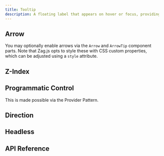 ```yaml
---
title: Tooltip
description: A floating label that appears on hover or focus, providing additional context.
---
```















<Framework id="svelte">
	<Preview framework="svelte" files={{ 'app.svelte': DefaultSvelteRaw }} client:visible>
		<DefaultSvelte client:visible />
	</Preview>
</Framework>
<Framework id="react">
	<Preview framework="react" files={{ 'app.tsx': DefaultReactRaw }} client:visible>
		<DefaultReact client:visible />
	</Preview>
</Framework>

## Arrow

You may optionally enable arrows via the `Arrow` and `ArrowTip` component parts. Note that Zag.js opts to style these with CSS custom properties, which can be adjusted using a `style` attribute.

<Framework id="svelte">
	<Preview framework="svelte" files={{ 'app.svelte': ArrowSvelteRaw }} client:visible>
		<ArrowSvelte client:visible />
	</Preview>
</Framework>
<Framework id="react">
	<Preview framework="react" files={{ 'app.tsx': ArrowReactRaw }} client:visible>
		<ArrowReact client:visible />
	</Preview>
</Framework>

## Z-Index

<Framework id="svelte">
	<Preview framework="svelte" files={{ 'app.svelte': ZIndexSvelteRaw }} client:visible>
		<ZIndexSvelte client:visible />
	</Preview>
</Framework>
<Framework id="react">
	<Preview framework="react" files={{ 'app.tsx': ZIndexReactRaw }} client:visible>
		<ZIndexReact client:visible />
	</Preview>
</Framework>

## Programmatic Control

This is made possible via the Provider Pattern.

<Framework id="svelte">
	<Preview framework="svelte" files={{ 'app.svelte': ProgrammaticSvelteRaw }} client:visible>
		<ProgrammaticSvelte client:visible />
	</Preview>
</Framework>
<Framework id="react">
	<Preview framework="react" files={{ 'app.tsx': ProgrammaticReactRaw }} client:visible>
		<ProgrammaticReact client:visible />
	</Preview>
</Framework>

## Direction

<Framework id="svelte">
	<Preview framework="svelte" files={{ 'app.svelte': DirSvelteRaw }} client:visible>
		<DirSvelte client:visible />
	</Preview>
</Framework>
<Framework id="react">
	<Preview framework="react" files={{ 'app.tsx': DirReactRaw }} client:visible>
		<DirReact client:visible />
	</Preview>
</Framework>

## Headless

<Framework id="svelte">
	<Preview framework="svelte" files={{ 'app.svelte': HeadlessSvelteRaw }} client:visible>
		<HeadlessSvelte client:visible />
	</Preview>
</Framework>
<Framework id="react">
	<Preview framework="react" files={{ 'app.tsx': HeadlessReactRaw }} client:visible>
		<HeadlessReact client:visible />
	</Preview>
</Framework>

## API Reference

<ApiTable />
